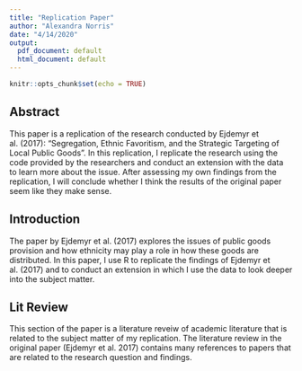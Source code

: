 ```yaml
---
title: "Replication Paper"
author: "Alexandra Norris"
date: "4/14/2020"
output:
  pdf_document: default
  html_document: default
---
```


```r
knitr::opts_chunk$set(echo = TRUE)

```

## Abstract

This paper is a replication of the research conducted by Ejdemyr et al. (2017): "Segregation, Ethnic Favoritism, and the Strategic Targeting of Local Public Goods".  In this replication, I replicate the research using the code provided by the researchers and conduct an extension with the data to learn more about the issue. After assessing my own findings from the replication, I will conclude whether I think the results of the original paper seem like they make sense.


## Introduction

The paper by Ejdemyr et al. (2017) explores the issues of public goods provision and how ethnicity may play a role in how these goods are distributed.  In this paper, I use R to replicate the findings of Ejdemyr et al. (2017) and to conduct an extension in which I use the data to look deeper into the subject matter.

## Lit Review

This section of the paper is a literature reveiw of academic literature that is related to the subject matter of my replication.  The literature review in the original paper (Ejdemyr et al. 2017) contains many references to papers that are related to the research question and findings.

